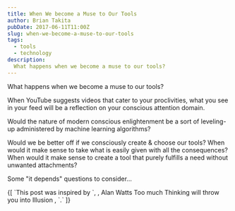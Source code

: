 ```yaml
---
title: When We become a Muse to Our Tools
author: Brian Takita
pubDate: 2017-06-11T11:00Z
slug: when-we-become-a-muse-to-our-tools
tags:
  - tools
  - technology
description:
  What happens when we become a muse to our tools?
---
```


What happens when we become a muse to our tools?

When YouTube suggests videos that cater to your proclivities, what you see in your feed will be a reflection on your
conscious attention domain.

Would the nature of modern conscious enlightenment be a sort of leveling-up administered by machine learning algorithms?

Would we be better off if we consciously create & choose our tools? When would it make sense to take what is easily
given with all the consequences? When would it make sense to create a tool that purely fulfills a need without
unwanted attachments?

Some "it depends" questions to consider&hellip;
<p>
	{[
		`This post was inspired by `,
		<Atb innerText="Alan Watts" href="https://www.youtube.com/watch?v=L4IAwk1G5ts"/>,
		<Footnote id="alan-watts-thinking-too-much-illusion" ctx={props.ctx}>
			Alan Watts Too much Thinking will throw you into Illusion
		</Footnote>,
		`.`
	]}
</p>
